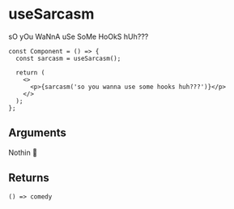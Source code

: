 # useSarcasm

sO yOu WaNnA uSe SoMe HoOkS hUh???

```tsx
const Component = () => {
  const sarcasm = useSarcasm();

  return (
    <>
      <p>{sarcasm('so you wanna use some hooks huh???')}</p>
    </>
  );
};
```

## Arguments

Nothin 🤪

## Returns

`() => comedy`
